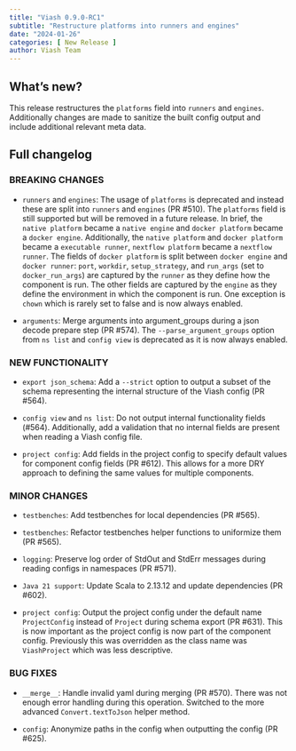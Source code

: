 ```yaml
---
title: "Viash 0.9.0-RC1"
subtitle: "Restructure platforms into runners and engines"
date: "2024-01-26"
categories: [ New Release ]
author: Viash Team
---
```


## What's new?

This release restructures the `platforms` field into `runners` and `engines`.
Additionally changes are made to sanitize the built config output and include additional relevant meta data.

## Full changelog

### BREAKING CHANGES

* `runners` and `engines`: The usage of `platforms` is deprecated and instead these are split into `runners` and `engines` (PR #510). 
  The `platforms` field is still supported but will be removed in a future release.
  In brief, the `native platform` became a `native engine` and `docker platform` became a `docker engine`.
  Additionally, the `native platform` and `docker platform` became a `executable runner`, `nextflow platform` became a `nextflow runner`.
  The fields of `docker platform` is split between `docker engine` and `docker runner`: `port`, `workdir`, `setup_strategy`, and `run_args` (set to `docker_run_args`) are captured by the `runner` as they define how the component is run. The other fields are captured by the `engine` as they define the environment in which the component is run. One exception is `chown` which is rarely set to false and is now always enabled.

* `arguments`: Merge arguments into argument_groups during a json decode prepare step (PR #574). The `--parse_argument_groups` option from `ns list` and `config view` is deprecated as it is now always enabled.

### NEW FUNCTIONALITY

* `export json_schema`: Add a `--strict` option to output a subset of the schema representing the internal structure of the Viash config (PR #564).

* `config view` and `ns list`: Do not output internal functionality fields (#564). Additionally, add a validation that no internal fields are present when reading a Viash config file.

* `project config`: Add fields in the project config to specify default values for component config fields (PR #612). This allows for a more DRY approach to defining the same values for multiple components.

### MINOR CHANGES

* `testbenches`: Add testbenches for local dependencies (PR #565).

* `testbenches`: Refactor testbenches helper functions to uniformize them (PR #565).

* `logging`: Preserve log order of StdOut and StdErr messages during reading configs in namespaces (PR #571).

* `Java 21 support`: Update Scala to 2.13.12 and update dependencies (PR #602).

* `project config`: Output the project config under the default name `ProjectConfig` instead of `Project` during schema export (PR #631). This is now important as the project config is now part of the component config. Previously this was overridden as the class name was `ViashProject` which was less descriptive.

### BUG FIXES

* `__merge__`: Handle invalid yaml during merging (PR #570). There was not enough error handling during this operation. Switched to the more advanced `Convert.textToJson` helper method.

* `config`: Anonymize paths in the config when outputting the config (PR #625).

